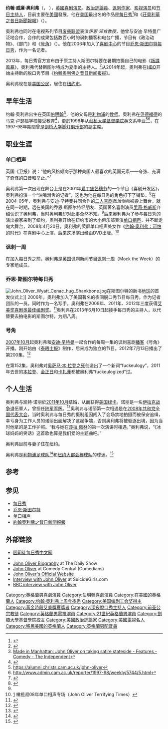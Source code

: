 {{noteTA
|T=zh-hk:莊·奧利華;zh-tw:約翰·奧利佛;zh-cn:约翰·奥利弗;
|1=zh-cn:约翰;zh-tw:約翰;zh-hk:莊;
|2=zh-hans:奥利弗;zh-hk:奧利華;zh-tw:奧利佛;
|3=zh-hk:莊奧利華之昔日新聞報報; zh-tw:上周今夜秀; zh-hans:上周今夜秀;
}}
{{Infobox comedian
| birth_name          = 约翰·威廉·奥利弗
| name                = 约翰·奥利弗
| image               = File:John Oliver November 2016.jpg
| imagesize           = 
| caption             = 
| pseudonym           =
| birth_date          = {{birth date and age|df=yes|1977|4|23}}
| birth_place         = {{UK}}[[西密德蘭郡|西密德蘭郡]][[伯明翰|伯明翰]]
| alma_mater          = [[剑桥大学基督学院|剑桥大学基督学院]]（[[文学士|B.A.]]）
| medium              = {{flatlist|
* [[單口喜劇|單口喜劇]]
* 電視
* 電影
* 書籍
}}
| nationality         = {{UK}}<br>{{USA}}
| active              = 1998年至今
| genre               = [[政治讽刺|政治讽刺]]
| subject             = {{flatlist|
* [[美国政治|美国政治]]
* [[英國文化|英國文化]]
* [[時事評論員|時事評論]]
* [[流行文化|流行文化]]
* [[新闻|新闻]]
* [[传播媒体|传播媒体]]
* [[公民权利和政治权利|公民权利和政治权利]]
}}
| influences          = [[乔恩·斯图尔特|乔恩·斯图尔特]]
| influenced          =
| spouse              = {{marriage|凯特·诺丽|October 2011}}
| children            = 2
| notable_work        = ''[[每日秀|每日秀]]''、''[[废柴联盟|废柴联盟]]''、''{{link-en|号角 (播客)|The Bugle|号角}}''、''{{link-en|调侃一周|Mock the Week|调侃一周}}''
| signature           =
| website             = {{url|http://www.iamjohnoliver.com}}
| footnotes           =
}}

'''约翰·威廉·奥利弗'''（{{lang-en|John William Oliver}}，{{bd|1977年|4月23日|||catIdx=Oliver, John}} ），[[英國|英國]][[喜剧演员|喜剧演员]]、[[政治評論員|政治評論員]]、[[讽刺|讽刺]][[作家|作家]]、[[影视演员|影视演员]]和[[节目主持人|节目主持人]]，目前主要在[[美國|美國]]發展，他在[[美国|美国]]最出名的作品是[[每日秀|每日秀]]<ref>{{cite web |url = http://www.independent.co.uk/arts-entertainment/comedy/features/made-in-manhattan-john-oliver-on-taking-satire-stateside-1937408.html |title = Made in Manhattan: John Oliver on taking satire stateside |publisher = The Independent |date = 7 April 2010 |accessdate =7 July 2012}}</ref>和《[[莊奧利華之昔日新聞報報|莊奧利華之昔日新聞報報]]》（{{lang|en|''Last Week Tonight with John Oliver''}}）。

奥利弗也同时在电视系列节目[[废柴联盟|废柴联盟]]表演''伊恩·邓肯教授''，他曾与安迪·早特曼广泛地合作，合作的成果包括数百小时的讽刺播客和电台广播，节目有《政治动物》、《部门》和《[[号角_(播客)|号角]]》（{{lang|en|''The Bugle''}}）。他在2006年加入了[[喜剧中心|喜剧中心]]的节目[[乔恩·斯图尔特|乔恩·斯图尔特]][[每日秀|每日秀]]，作为一名记者。

2013年，每日秀官方宣布由于原主持人斯图尔特要在暑期拍摄自己的电影《[[叛諜風暴|叛諜風暴]]》，奥利弗代替斯图尔特成为夏季的主持人。<ref>{{cite web|url=http://www.weibo.com/3200966772/zA4qytHQy|title=嘉宾主持奥利鹅：尽量不毁了《每日秀》}}</ref>从2014年起，奥利弗在[[HBO|HBO]]开始主持新的脱口秀节目《[[约翰奥利佛之昔日新闻报报|约翰奥利佛之昔日新闻报报]]》。

奥利弗现在是[[美国公民|美国公民]]，居住在[[纽约市|纽约市]]。

==早年生活==
约翰·奥利弗出生在英国[[伯明翰|伯明翰]]<ref name=autogenerated2>[http://www.independent.co.uk/arts-entertainment/comedy/features/made-in-manhattan-john-oliver-on-taking-satire-stateside-1937408.html Made in Manhattan: John Oliver on taking satire stateside - Features - Comedy - The Independent<!-- Bot generated title -->]</ref>，他的父母是[[利物浦|利物浦]]的[[教师|教师]]。奥利弗在[[贝德福德区|贝德福德]]的马克·卢瑟福学校接受教育<ref>{{cite news
|url=http://www.guardian.co.uk/media/2007/jul/23/mondaymediasection.broadcasting4
|title=Interview with John Oliver – The Guardian
|date=23 July 2007
|accessdate=21 April 2009
| location=London}}</ref>，更於1998年从[[剑桥大学基督学院|剑桥大学基督学院]]英文系毕业<ref>https://alumni.christs.cam.ac.uk/john-oliver</ref><ref>http://www.admin.cam.ac.uk/reporter/1997-98/weekly/5744/5.html</ref>，在1997-98年期間曾是[[剑桥大学脚灯俱乐部|剑桥大学脚灯俱乐部]]的副主席。

==职业生涯==
===单口相声===
英国《卫报》说：“他的风格倾向于那种美国人最喜欢的英国元素——夸张、充满了奇怪的口音和举止。”<ref>{{cite web |url = http://www.guardian.co.uk/media/2007/jul/23/mondaymediasection.broadcasting4 |title = Interview with John Oliver|publisher = The Guardian |date = 22 July 2007 |accessdate =7 July 2012}}</ref>

奥利弗第一次出现在舞台上是在2001年[[爱丁堡艺穗节|爱丁堡艺穗节]]的一个节目《喜剧开发区》，奥利弗扮演一个“油嘴滑舌的记者”，这也为他在每日秀的角色打下了铺垫。<ref>{{cite web|last=Czajkowski|first=Elise|title=A Look Back At John Oliver's Pre-'Daily Show' Work|url=http://splitsider.com/2013/07/a-look-back-at-john-olivers-pre-daily-show-work/|work=Splitsider|accessdate=26 July 2013|date=22 July 2013|archive-url=https://web.archive.org/web/20130727183935/http://splitsider.com/2013/07/a-look-back-at-john-olivers-pre-daily-show-work/|archive-date=2013-07-27|dead-url=yes}}</ref>在2004-05年，奥利弗与安迪·早特曼共同合作的[[二人喜剧|二人喜剧]]''政治动物''被搬上舞台，就在同一时期，远在美国的乔恩·斯图尔特经朋友、英国著名喜剧演员[[里奇·格威斯|里奇·格威斯]]介绍认识了奥利弗，当时奥利弗却对此事全然不知。<ref name=autogenerated2 />后来奥利弗为了参与每日秀的演出搬家来到了纽约，奥利弗开始在纽约市的大小俱乐部表演[[单口相声|单口相声]]，并不断走向大舞台，2008年4月20日，奥利弗的荧屏单口相声处女作《[[约翰·奥利弗：可怕的时代|约翰·奥利弗：可怕的时代]]》在喜剧中心上演，后来这场演出经由DVD出版。<ref>[http://www.weibo.com/1402441405/A0W1azZLJ] 橄榄叔08年单口相声专场（John Oliver Terrifying Times）</ref>

===讽刺一周===
在加入每日秀之前，奥利弗是[[英国|英国]]讽刺新闻节目[[讽刺一周|讽刺一周]]（Mock the Week）的专家组成员。

===乔恩·斯图尔特每日秀===
[[File:John_Oliver_Wyatt_Cenac_hug_Shankbone.jpg|thumb]]在斯图尔特的新书[[地球_(书籍)|地球]]的首发仪式上]]
2006年，奥利弗加入了美国著名的夜间脱口秀节目每日秀，作为记者团队的一员。同时作为一名写手，奥利弗在2009年、2011年、2012年三度获得[[艾美奖|艾美奖]][[喜剧类最佳编剧奖|喜剧类最佳编剧奖]]。<ref>{{cite web|title=Primetime Emmy Award Database|url=http://www.emmys.com/award_history_search?person=%22John+Oliver%22|work=Academy of Television Arts & Sciences|accessdate=20 June 2013}}</ref>奥利弗在2013年6月10日起接手每日秀的主持人，以代替要去拍电影的斯图尔特，为期八周。

===号角===
[[2007年10月|2007年10月]]起奥利弗和[[安迪·早特曼|安迪·早特曼]]一起合作的每周一集的讽刺喜剧[[播客|播客]]《号角》开播。刚开始由《[[泰晤士报|泰晤士报]]》制作，后来成为独立的节目。2012年7月13日播出了第200集。<ref>{{cite news|url=http://www.timesonline.co.uk/tol/audio_video/podcasts/the_bugle/ |title=The Bugle – Audio Newspaper For A Visual World|work=The Times  | location=London | accessdate=7 May 2010 | first1=Sam | last1=Coates | first2=Francis | last2=Elliott | first3=Roland | last3=Watson}}</ref>

在第152集，奥利弗对[[奥萨马·本·拉登之死|奥萨马·本·拉登之死]]创造出了一个新词“fuckeulogy”，2011年去世的[[本拉登|本拉登]]、[[金正日|金正日]]和[[卡扎菲|卡扎菲]]都被奥利弗“fuckeulogized”过。

==个人生活==
奥利弗与凯特·诺丽於[[2011年10月|2011年10月]]结婚，从而获得[[绿卡|美国绿卡]]。诺丽是一名[[伊拉克战争|伊拉克战争]]退伍軍人，曾担任[[陆军|陆军]][[军医|军医]]。<ref>{{cite news|last=Slonim |first=Jeffrey |url=http://www.people.com/people/article/0,,20431492,00.html |title=The Daily Show's John Oliver Is Engaged|work=[[People_(magazine)|People]] |date=3 October 2010 |accessdate=23 February 2011}}</ref>奥利弗与诺丽第一次相遇是在[[2008年共和党全国代表大会|2008年共和党全国代表大会]]，当时奥利弗与每日秀的摄制组因闯入了会场禁地拍摄而被保安追缉，幸亏身为工作人员的诺丽出面解决了这起争端，否则奥利弗将被驱逐出境，因为当时他拿的是工作护照。“我与她在[[莎拉·佩林|莎拉·佩林]]的第一次演讲时相遇，”奥利弗说，“《冰球妈妈的笑话》这首歌也算是我们爱的主题曲吧。”

奥利弗目前与妻子住在纽约。

奥利弗是[[利物浦足球俱乐部|利物浦足球队]]<ref>{{cite web| url=http://nymag.com/daily/intel/2007/04/john_oliver_fears_the_end_times.html| title='Daily Show' Correspondent John Oliver Fears We're in the End Times| date=10 April 2007| accessdate=19 April 2008}}</ref>和[[紐約大都會|纽约大都会棒球队]]的球迷。<ref>{{cite news| url=http://www.timesonline.co.uk/tol/news/world/us_and_americas/us_elections/the_bugle/article6878690.ece| title=The Bugle #93| date=16 October 2009| accessdate=17 October 2009 | location=London |work=The Times  | first=Tom | last=Wright}}</ref>

==参考==
{{Reflist|30em}}

==参见==
*[[每日秀|每日秀]]
*[[乔恩·斯图尔特|乔恩·斯图尔特]]
*[[单口相声|单口相声]]
*[[約翰奧利佛之昔日新聞報報|約翰奧利佛之昔日新聞報報]]

==外部链接==
*[http://www.thedailyshowcn.com/ 囧司徒每日秀中文网]{{dead link|date=2018年1月 |bot=InternetArchiveBot |fix-attempted=yes }}
*{{IMDb name|1056659|John Oliver}}
*[http://www.thedailyshow.com/news-team/john-oliver John Oliver Biography] at The Daily Show
*[http://www.comedycentral.com/comedians/browse/o/john_oliver.jhtml John Oliver] at Comedy Central (Comedians)
*[http://www.iamjohnoliver.com John Oliver's Official Website]
*[http://suicidegirls.com/interviews/John+Oliver%3A+Comic+Crumpet/ Interview with John Oliver] at SuicideGirls.com
*[http://news.bbc.co.uk/today/hi/today/newsid_9544000/9544167.stm BBC interview with John Oliver]

{{Authority control}}

{{DEFAULTSORT:Oliver, John}}
[[Category:英格蘭男喜劇演員|Category:英格蘭男喜劇演員]]
[[Category:伯明翰喜劇演員|Category:伯明翰喜劇演員]]
[[Category:在美國的英格蘭人|Category:在美國的英格蘭人]]
[[Category:约翰·奥利弗上周今夜秀|Category:约翰·奥利弗上周今夜秀]]
[[Category:美国编剧工会奖得主|Category:美国编剧工会奖得主]]
[[Category:黃金時段艾美獎獲獎者|Category:黃金時段艾美獎獲獎者]]
[[Category:深夜脫口秀主持人|Category:深夜脫口秀主持人]]
[[Category:前圣公宗教徒|Category:前圣公宗教徒]]
[[Category:英格蘭男電視演員|Category:英格蘭男電視演員]]
[[Category:21世紀英格蘭男演員|Category:21世紀英格蘭男演員]]
[[Category:劍橋大學基督學院校友|Category:劍橋大學基督學院校友]]
[[Category:美國政治評論家|Category:美國政治評論家]]
[[Category:美國電視名人|Category:美國電視名人]]
[[Category:移民美國的英格蘭人|Category:移民美國的英格蘭人]]
[[Category:英格蘭男配音員|Category:英格蘭男配音員]]